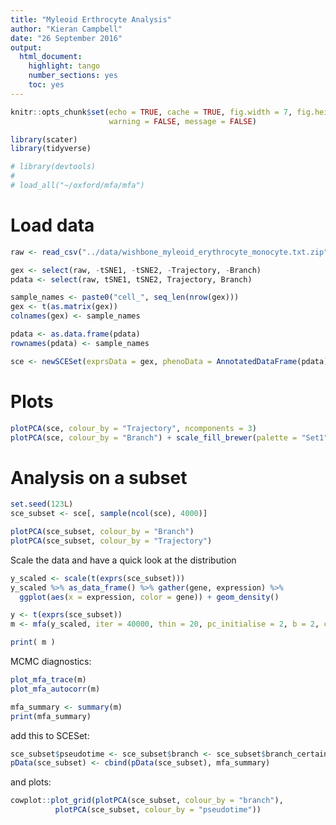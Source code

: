```yaml
---
title: "Myleoid Erthrocyte Analysis"
author: "Kieran Campbell"
date: "26 September 2016"
output:
  html_document:
    highlight: tango
    number_sections: yes
    toc: yes
---
```


```r
knitr::opts_chunk$set(echo = TRUE, cache = TRUE, fig.width = 7, fig.height = 4,
                      warning = FALSE, message = FALSE)

library(scater)
library(tidyverse)

# library(devtools)
# 
# load_all("~/oxford/mfa/mfa")

```

# Load data

```r
raw <- read_csv("../data/wishbone_myleoid_erythrocyte_monocyte.txt.zip")
```

```r
gex <- select(raw, -tSNE1, -tSNE2, -Trajectory, -Branch)
pdata <- select(raw, tSNE1, tSNE2, Trajectory, Branch)

sample_names <- paste0("cell_", seq_len(nrow(gex)))
gex <- t(as.matrix(gex))
colnames(gex) <- sample_names

pdata <- as.data.frame(pdata)
rownames(pdata) <- sample_names

sce <- newSCESet(exprsData = gex, phenoData = AnnotatedDataFrame(pdata))
```


# Plots

```r
plotPCA(sce, colour_by = "Trajectory", ncomponents = 3)
plotPCA(sce, colour_by = "Branch") + scale_fill_brewer(palette = "Set1")
```


# Analysis on a subset

```r
set.seed(123L)
sce_subset <- sce[, sample(ncol(sce), 4000)]

plotPCA(sce_subset, colour_by = "Branch")
plotPCA(sce_subset, colour_by = "Trajectory")
```

Scale the data and have a quick look at the distribution

```r
y_scaled <- scale(t(exprs(sce_subset)))
y_scaled %>% as_data_frame() %>% gather(gene, expression) %>% 
  ggplot(aes(x = expression, color = gene)) + geom_density()
```

```r
y <- t(exprs(sce_subset))
m <- mfa(y_scaled, iter = 40000, thin = 20, pc_initialise = 2, b = 2, collapse = FALSE)

print( m )
```

MCMC diagnostics:

```r
plot_mfa_trace(m)
plot_mfa_autocorr(m)
```

```r
mfa_summary <- summary(m)
print(mfa_summary)
```

add this to SCESet:

```r
sce_subset$pseudotime <- sce_subset$branch <- sce_subset$branch_certainty <- NULL
pData(sce_subset) <- cbind(pData(sce_subset), mfa_summary)
```

and plots:

```r
cowplot::plot_grid(plotPCA(sce_subset, colour_by = "branch"),
          plotPCA(sce_subset, colour_by = "pseudotime"))
```

